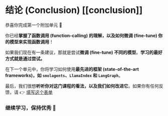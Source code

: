 # 结论 (Conclusion) [[conclusion]]

恭喜你完成第一个附加单元 🥳

你已经**掌握了函数调用 (function-calling) 的理解，以及如何微调 (fine-tune) 你的模型来实现函数调用**！

如果我们现在有一条建议，那就是尝试**微调 (fine-tune) 不同的模型**。**学习的最好方式就是通过尝试。**

在下一个单元中，你将学习如何使用**最先进的框架 (state-of-the-art frameworks)，如 `smolagents`、`LlamaIndex` 和 `LangGraph`**。

最后，我们很想**听听你对这门课程的看法，以及我们如何改进它**。如果你有任何反馈，请 👉 [填写这个表单](https://docs.google.com/forms/d/e/1FAIpQLSe9VaONn0eglax0uTwi29rIn4tM7H2sYmmybmG5jJNlE5v0xA/viewform?usp=dialog)

### 继续学习，保持优秀 🤗